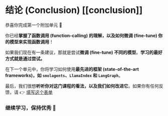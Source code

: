 # 结论 (Conclusion) [[conclusion]]

恭喜你完成第一个附加单元 🥳

你已经**掌握了函数调用 (function-calling) 的理解，以及如何微调 (fine-tune) 你的模型来实现函数调用**！

如果我们现在有一条建议，那就是尝试**微调 (fine-tune) 不同的模型**。**学习的最好方式就是通过尝试。**

在下一个单元中，你将学习如何使用**最先进的框架 (state-of-the-art frameworks)，如 `smolagents`、`LlamaIndex` 和 `LangGraph`**。

最后，我们很想**听听你对这门课程的看法，以及我们如何改进它**。如果你有任何反馈，请 👉 [填写这个表单](https://docs.google.com/forms/d/e/1FAIpQLSe9VaONn0eglax0uTwi29rIn4tM7H2sYmmybmG5jJNlE5v0xA/viewform?usp=dialog)

### 继续学习，保持优秀 🤗